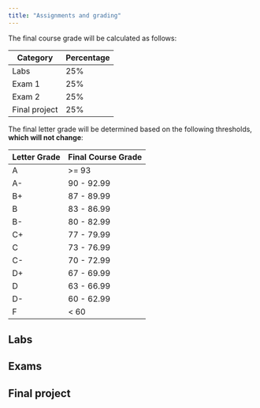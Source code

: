 ```yaml
---
title: "Assignments and grading"
---
```


The final course grade will be calculated as follows:

| Category                     | Percentage |
|------------------------------|------------|
| Labs                         | 25%        |
| Exam 1                       | 25%        |
| Exam 2                       | 25%        |
| Final project                | 25%        |

The final letter grade will be determined based on the following thresholds, 
**which will not change**:

| Letter Grade | Final Course Grade |
|--------------|--------------------|
| A            | \>= 93             |
| A-           | 90 - 92.99         |
| B+           | 87 - 89.99         |
| B            | 83 - 86.99         |
| B-           | 80 - 82.99         |
| C+           | 77 - 79.99         |
| C            | 73 - 76.99         |
| C-           | 70 - 72.99         |
| D+           | 67 - 69.99         |
| D            | 63 - 66.99         |
| D-           | 60 - 62.99         |
| F            | \< 60              |

## Labs 

## Exams 

## Final project
